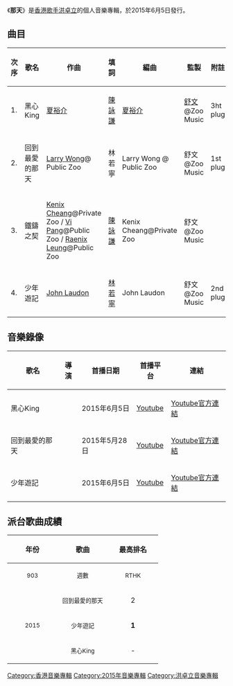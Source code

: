 {{Album infobox | <!-- See Wikipedia:WikiProject_Albums -->
| Name          = 那天
| Type          = [[EP|EP]]
| Artist        = [[洪卓立|洪卓立]]
| Cover         = 
| Released      = 2015年6月5日
| Recorded      = 2015年
| Genre         = [[粵語流行音樂|粵語流行音樂]]
| Length        = 
| Label         = [[英皇娛樂|英皇娛樂]]
| Producer      = 
| Last album    = [[自言|自言]]<br>（2014年）
| This album    = '''那天'''<br>（2015年）
| Next album    = [[零點一世紀|零點一世紀]]<br>（2016年）
}}

《'''那天'''》是[[香港|香港]][[歌手|歌手]][[洪卓立|洪卓立]]的個人音樂專輯，於2015年6月5日發行。

==曲目==
{| class="wikitable"
|-
!次序
!歌名
!作曲
!填詞
!編曲
!監製
!附註
|-
| 1. ||  黑心King || [[夏裕介|夏裕介]] || [[陳詠謙|陳詠謙]] || [[夏裕介|夏裕介]] ||  [[舒文_(音樂人)|舒文]]@Zoo Music || 3ht plug
|-
| 2. || 回到最愛的那天 || [[Larry_Wong|Larry Wong]]@ Public Zoo || 林若寧 || Larry Wong @ Public Zoo || 舒文@Zoo Music ||  1st plug
|-
| 3. || 鐵鑄之契 || [[Kenix_Cheang|Kenix Cheang]]@Private Zoo / [[Vi_Pang|Vi Pang]]@Public Zoo / [[Raenix_Leung|Raenix Leung]]@Public Zoo || [[陳詠謙|陳詠謙]] || Kenix Cheang@Private Zoo || 舒文@Zoo Music ||
|-
| 4. || 少年遊記 || [[John_Laudon|John Laudon]] || [[林若寧|林若寧]] || John Laudon || 舒文@Zoo Music || 2nd plug
|}

== 音樂錄像 ==
{|class="wikitable sortable" style="text-align:center"
|-
!歌名
!導演
!首播日期
!首播平台
!連結
|-
| 黑心King ||  || 2015年6月5日 || [[Youtube|Youtube]] || [https://www.youtube.com/watch?v=IoiIGIXXjS0 Youtube官方連結] {{Wayback|url=https://www.youtube.com/watch?v=IoiIGIXXjS0 |date=20160325083234 }}
|-
| 回到最愛的那天 ||  || 2015年5月28日 || [[Youtube|Youtube]] || [https://www.youtube.com/watch?v=zT3gzLu8PxU Youtube官方連結] {{Wayback|url=https://www.youtube.com/watch?v=zT3gzLu8PxU |date=20200427220045 }}
|-
| 少年遊記 ||  || 2015年6月5日 || [[Youtube|Youtube]] || [https://www.youtube.com/watch?v=62voaazt_1o Youtube官方連結] {{Wayback|url=https://www.youtube.com/watch?v=62voaazt_1o |date=20200502210104 }}
|}

== 派台歌曲成績 ==
{| class="wikitable"
!align="center" rowspan="2" | 年份
!align="center" rowspan="2" | 歌曲
!align="center" colspan="8" | 最高排名
|-
!width="100"|<small>903</small> !! width="100"|<small>週數</small> !! width="100"|<small>RTHK</small> !! width="100"|<small>週數</small> !! width="100"|<small>997</small> !! width="100"|<small>週數</small> !! width="100"|<small>TVB</small> !! width="100"|<small>週數</small>
|-
|align="center" rowspan="3"|<small>2015</small> ||align="center"| <small>回到最愛的那天</small> ||align="center"| 2 ||align="center"| 7 ||align="center"| '''1''' ||align="center"| 8 ||align="center"| 2 ||align="center"| 6 ||align="center"| 2 ||align="center"| 4
|-
|align="center"| <small>少年遊記</small> ||align="center"| '''1''' ||align="center"| 8 ||align="center"| 3 ||align="center"| 6 ||align="center"| - ||align="center"| - ||align="center"| '''1''' ||align="center"| 5
|-
|align="center"| <small>黑心King</small> ||align="center"| - ||align="center"| - ||align="center"| - ||align="center"| - ||align="center"| 2 ||align="center"| 4 ||align="center"| - ||align="center"| -
|}

[[Category:香港音樂專輯|Category:香港音樂專輯]]
[[Category:2015年音樂專輯|Category:2015年音樂專輯]]
[[Category:洪卓立音樂專輯|Category:洪卓立音樂專輯]]